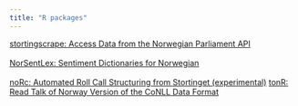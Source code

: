 ```yaml
---
title: "R packages"
---
```


[stortingscrape: Access Data from the Norwegian Parliament API](https://cran.r-project.org/package=stortingscrape)<br><br>
[NorSentLex: Sentiment Dictionaries for Norwegian](https://github.com/martigso/NorSentLex)<br><br>
[noRc: Automated Roll Call Structuring from Stortinget (experimental)](https://github.com/martigso/noRc)
[tonR: Read Talk of Norway Version of the CoNLL Data Format](https://github.com/ltgoslo/talk-of-norway/tree/master/src/R/tonR)